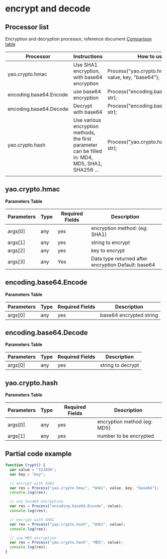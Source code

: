 # encrypt and decode

## Processor list

Encryption and decryption processor, reference document <a href="https://github.com/YaoApp/yao/blob/main/crypto/crypto.go">Comparison table</a>

| Processor              | Instructions                                                                                     | How to use                                                |
| ---------------------- | ------------------------------------------------------------------------------------------------ | --------------------------------------------------------- |
| yao.crypto.hmac        | Use SHA1 encryption, with base64 encryption                                                      | Process("yao.crypto.hmac", "SHA1", value, key, "base64"); |
| encoding.base64.Encode | use base64 encryption                                                                            | Process("encoding.base64.Encode", str);                   |
| encoding.base64.Decode | Decrypt with base64                                                                              | Process("encoding.base64.Decode", str);                   |
| yao.crypto.hash        | Use various encryption methods, the first parameter can be filled in: MD4, MD5, SHA1, SHA256 ... | Process("yao.crypto.hash", "SHA1", str);                  |
|                        |

## yao.crypto.hmac

**Parameters Table**

| Parameters | Type | Required Fields | Description                                         |
| ---------- | ---- | --------------- | --------------------------------------------------- |
| args[0]    | any  | yes             | encryption method: (eg: SHA1)                       |
| args[1]    | any  | yes             | string to encrypt                                   |
| args[2]    | any  | yes             | key to encrypt                                      |
| args[3]    | any  | Yes             | Data type returned after encryption Default: base64 |

## encoding.base64.Encode

**Parameters Table**

| Parameters | Type | Required Fields | Description             |
| ---------- | ---- | --------------- | ----------------------- |
| args[0]    | any  | yes             | base64 encrypted string |

## encoding.base64.Decode

**Parameters Table**

| Parameters | Type | Required Fields | Description       |
| ---------- | ---- | --------------- | ----------------- |
| args[0]    | any  | yes             | string to decrypt |

## yao.crypto.hash

**Parameters Table**

| Parameters | Type | Required Fields | Description                 |
| ---------- | ---- | --------------- | --------------------------- |
| args[0]    | any  | yes             | encryption method (eg: MD5) |
| args[1]    | any  | yes             | number to be encrypted      |

## Partial code example

```javascript
function Crypt() {
  var value = "123456";
  var key = "key";

  // encrypt with SHA1
  var res = Process("yao.crypto.hmac", "SHA1", value, key, "base64");
  console.log(res);

  // use base64 encryption
  var res = Process("encoding.base64.Encode", value);
  console.log(res);

  // encrypt with SHA1
  var res = Process("yao.crypto.hash", "SHA1", value);
  console.log(res);

  // use MD5 encryption
  var res = Process("yao.crypto.hash", "MD5", value);
  console.log(res);
}
```

<Div style={{ display: "flex", justifyContent: "space-between" }}>
  <Link
    type="prev"
    title="Session Handling"
    link="Manual/Processor/Session Handling"
  ></Link>
  <Link
    type="next"
    title="Process Control"
    link="Manual/Processor/Process Control"
  ></Link>
</Div>

